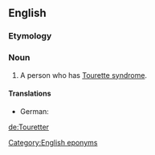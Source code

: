 ==English==

===Etymology===
{{suffix|en|Tourette|er}}

===Noun===
{{en-noun}}

# A person who has [[Tourette syndrome]].

====Translations====
{{trans-top|person who has Tourette syndrome}}
* German: {{t+|de|Touretter|m}} {{qualifier|rare}}
{{trans-mid}}
{{trans-bottom}}

[[Category:English eponyms]]
[[de:Touretter]]